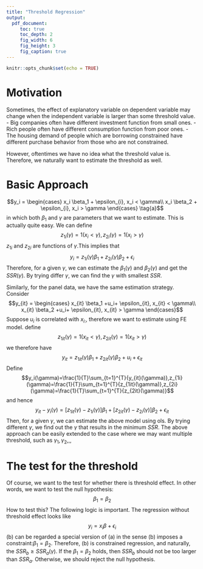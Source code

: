 ---
title: "Threshold Regression"
output: 
  pdf_document:
     toc: true
     toc_depth: 2
     fig_width: 6
     fig_height: 3
     fig_caption: true
---

```{r setup, include=FALSE}
knitr::opts_chunk$set(echo = TRUE)
```

# Motivation
Sometimes, the effect of explanatory variable on dependent variable may change when the independent variable is larger than some threshold value. 
- Big companies often have different investment function from small ones. 
- Rich people often have different consumption function from poor ones. 
- The housing demand of people which are borrowing constrained have different purchase behavior from those who are not constrained. 
<p>However, oftentimes we have no idea what the threshold value is. Therefore, we naturally want to estimate the threshold as well. </p>

# Basic Approach
$$y_i = \begin{cases}
x_i \beta_1 + \epsilon_{i}, x_i < \gamma\\
x_i \beta_2 + \epsilon_{i}, x_i > \gamma
\end{cases} \tag{a}$$
in which both $\beta_1$ and $\gamma$ are parameters that we want to estimate. This is actually quite easy. We can define $$z_{1i}(\gamma)= 1( x_i < \gamma), z_{2i}(\gamma) = 1(x_i> \gamma)$$
$z_{1i}$ and $z_{2i}$ are functions of $\gamma$.This implies that 
$$y_i = z_{1i}(\gamma)\beta_1 +z_{2i}(\gamma)\beta_2 +\epsilon_{i}$$
Therefore, for a given $\gamma$, we can estimate the $\beta_1(\gamma)$ and $\beta_2(\gamma)$ and get the $SSR(\gamma)$. By trying differ $\gamma$, we can find the $\gamma$ with smallest $SSR$. 
<p>
Similarly, for the panel data, we have the same estimation strategy. Consider
$$y_{it} = \begin{cases}
x_{it} \beta_1 +u_i+ \epsilon_{it}, x_{it} < \gamma\\
x_{it} \beta_2 +u_i+ \epsilon_{it}, x_{it} > \gamma
\end{cases}$$
Suppose $u_i$ is correlated with $x_{i:}$, therefore we want to estimate using FE model. define $$z_{1it}(\gamma)= 1( x_{it} < \gamma), z_{2it}(\gamma) = 1(x_{it}> \gamma)$$
    we therefore have 
    $$y_{it} = z_{1it}(\gamma)\beta_1 +z_{2it}(\gamma)\beta_2 +u_i+\epsilon_{it}$$
    Define 
    $$y_i(\gamma)=\frac{1}{T}\sum_{t=1}^{T}{y_{it}(\gamma)},z_{1i}(\gamma)=\frac{1}{T}\sum_{t=1}^{T}{z_{1it}(\gamma)},z_{2i}(\gamma)=\frac{1}{T}\sum_{t=1}^{T}{z_{2it}(\gamma)}$$
    and hence
    $$y_{it}-y_i(\gamma) = \left[z_{1it}(\gamma)-z_{1i}(\gamma)\right]\beta_1 +\left[z_{2it}(\gamma)-z_{2i}(\gamma)\right]\beta_2 +\epsilon_{it}$$
    Then, for a given $\gamma$, we can estimate the above model using ols. By trying different $\gamma$, we find out the $\gamma$ that results in the minimum $SSR$. The above approach can be easily extended to the case where we may want multiple threshold, such as $\gamma_1,\gamma_2,,,$
    
# The test for the threshold 
Of course, we want to the test for whether there is threshold effect. In other words, we want to test the null hypothesis: 
$$\beta_1 = \beta_2$$
How to test this?  The following logic is important. The regression without threshold effect looks like 
$$y_{i}=x_i \beta + \epsilon_{i} \tag{b}$$
(b) can be regarded a special version of (a) in the sense (b) imposes a constraint:$\beta_1=\beta_2$. Therefore, (b) is constrained regression, and naturally, the $SSR_b \ge SSR_a(\gamma)$. If the $\beta_1 = \beta_2$ holds, then $SSR_b$ should not be too larger than $SSR_a$. Otherwise, we should reject the null hypothesis.